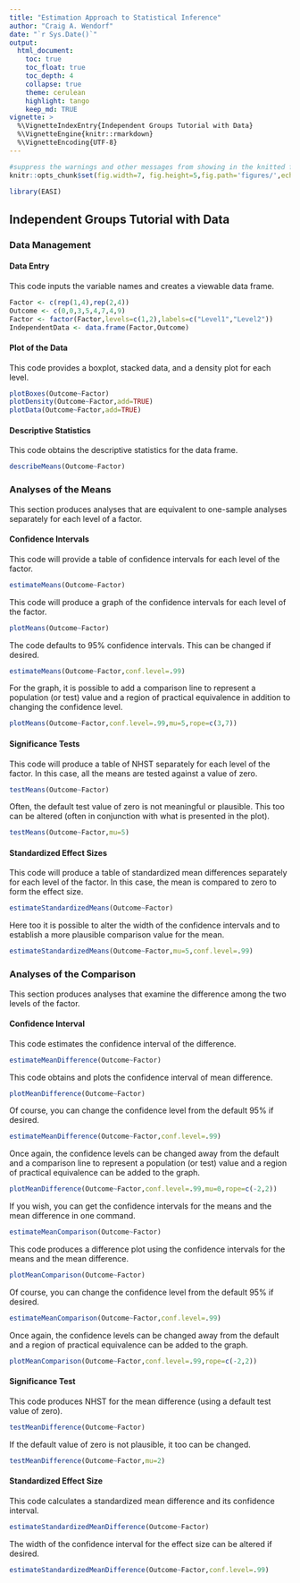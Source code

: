 ```yaml
---
title: "Estimation Approach to Statistical Inference"
author: "Craig A. Wendorf"
date: "`r Sys.Date()`"
output:
  html_document:
    toc: true
    toc_float: true
    toc_depth: 4
    collapse: true
    theme: cerulean
    highlight: tango
    keep_md: TRUE
vignette: >
  %\VignetteIndexEntry{Independent Groups Tutorial with Data}
  %\VignetteEngine{knitr::rmarkdown}
  %\VignetteEncoding{UTF-8}
---
```


```r
#suppress the warnings and other messages from showing in the knitted file.
knitr::opts_chunk$set(fig.width=7, fig.height=5,fig.path='figures/',echo=TRUE,warning=FALSE,message=FALSE)
```

```r
library(EASI)
```

## Independent Groups Tutorial with Data

### Data Management

#### Data Entry

This code inputs the variable names and creates a viewable data frame.
```r
Factor <- c(rep(1,4),rep(2,4))
Outcome <- c(0,0,3,5,4,7,4,9)
Factor <- factor(Factor,levels=c(1,2),labels=c("Level1","Level2"))
IndependentData <- data.frame(Factor,Outcome)
```

#### Plot of the Data

This code provides a boxplot, stacked data, and a density plot for each level.
```r
plotBoxes(Outcome~Factor)
plotDensity(Outcome~Factor,add=TRUE)
plotData(Outcome~Factor,add=TRUE)
```

#### Descriptive Statistics

This code obtains the descriptive statistics for the data frame.
```r
describeMeans(Outcome~Factor)
```

### Analyses of the Means

This section produces analyses that are equivalent to one-sample analyses separately for each level of a factor.

#### Confidence Intervals

This code will provide a table of confidence intervals for each level of the factor.
```r
estimateMeans(Outcome~Factor)
```

This code will produce a graph of the confidence intervals for each level of the factor.
```r
plotMeans(Outcome~Factor)
```

The code defaults to 95% confidence intervals. This can be changed if desired.
```r
estimateMeans(Outcome~Factor,conf.level=.99)
```

For the graph, it is possible to add a comparison line to represent a population (or test) value and a region of practical equivalence in addition to changing the confidence level.
```r
plotMeans(Outcome~Factor,conf.level=.99,mu=5,rope=c(3,7))
```

#### Significance Tests

This code will produce a table of NHST separately for each level of the factor. In this case, all the means are tested against a value of zero.
```r
testMeans(Outcome~Factor)
```

Often, the default test value of zero is not meaningful or plausible. This too can be altered (often in conjunction with what is presented in the plot).
```r
testMeans(Outcome~Factor,mu=5)
```

#### Standardized Effect Sizes

This code will produce a table of standardized mean differences separately for each level of the factor. In this case, the mean is compared to zero to form the effect size.
```r
estimateStandardizedMeans(Outcome~Factor)
```

Here too it is possible to alter the width of the confidence intervals and to establish a more plausible comparison value for the mean.
```r
estimateStandardizedMeans(Outcome~Factor,mu=5,conf.level=.99)
```

### Analyses of the Comparison

This section produces analyses that examine the difference among the two levels of the factor.

#### Confidence Interval

This code estimates the confidence interval of the difference.
```r
estimateMeanDifference(Outcome~Factor)
```

This code obtains and plots the confidence interval of mean difference.
```r
plotMeanDifference(Outcome~Factor)
```

Of course, you can change the confidence level from the default 95% if desired.
```r
estimateMeanDifference(Outcome~Factor,conf.level=.99)
```

Once again, the confidence levels can be changed away from the default and a comparison line to represent a population (or test) value and a region of practical equivalence can be added to the graph.
```r
plotMeanDifference(Outcome~Factor,conf.level=.99,mu=0,rope=c(-2,2))
```

If you wish, you can get the confidence intervals for the means and the mean difference in one command.

```r
estimateMeanComparison(Outcome~Factor)
```

This code produces a difference plot using the confidence intervals for the means and the mean difference.

```r
plotMeanComparison(Outcome~Factor)
```

Of course, you can change the confidence level from the default 95% if desired.
```r
estimateMeanComparison(Outcome~Factor,conf.level=.99)
```

Once again, the confidence levels can be changed away from the default and a region of practical equivalence can be added to the graph.
```r
plotMeanComparison(Outcome~Factor,conf.level=.99,rope=c(-2,2))
```

#### Significance Test

This code produces NHST for the mean difference (using a default test value of zero).
```r
testMeanDifference(Outcome~Factor)
```

If the default value of zero is not plausible, it too can be changed.
```r
testMeanDifference(Outcome~Factor,mu=2)
```

#### Standardized Effect Size

This code calculates a standardized mean difference and its confidence interval.
```r
estimateStandardizedMeanDifference(Outcome~Factor)
```

The width of the confidence interval for the effect size can be altered if desired.
```r
estimateStandardizedMeanDifference(Outcome~Factor,conf.level=.99)
```
